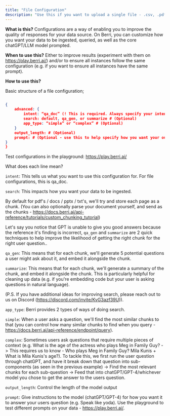 ```yaml
---
title: "File Configuration"
description: "Use this if you want to upload a single file - .csv, .pdf. .docx, .txt, .pptx **or** multiple files - .zip"
---
```


**What is this?**
Configurations are a way of enabling you to improve the quality of responses for your data source. On Berri, you can customize how you want your data to be ingested, queried, as well as the core chatGPT/LLM model prompted.

**When to use this?**
Either to improve results (experiment with them on https://play.berri.ai/) and/or to ensure all instances follow the same configuration (e.g. if you want to ensure all instances have the same prompt).

**How to use this?**

Basic structure of a file configuration;

```json

{
    advanced: {
        intent: “qa_doc” (! This is required. Always specify your intent)
        search: default, qa_gen, or summarize # (Optional)
        app_type: “simple” or “complex” # (Optional)
    }
    output_length: # (Optional)
    prompt: # (Optional - use this to help specify how you want your output to be. We also score your prompt, based on how confused it makes the model - the closer to 0, the better.)
}
}

```

Test configurations in the playground: https://play.berri.ai/

What does each line mean?

`intent`: This tells us what you want to use this configuration for. For file configurations, this is qa_doc.

`search`: This impacts how you want your data to be ingested.

By default for pdf's / docs / pptx / txt's, we'll try and store each page as a chunk. (You can also optionally parse your document yourself, and send as the chunks - https://docs.berri.ai/api-reference/tutorials/custom_chunking_tutorial)

Let's say you notice that GPT is unable to give you good answers because the reference it's finding is incorrect, `qa_gen` and `summarize` are 2 quick techniques to help improve the likelihood of getting the right chunk for the right user question..

`qa_gen`: This means that for each chunk, we'll generate 5 potential questions a user might ask about it, and embed it alongside the chunk.

`summarize`: This means that for each chunk, we'll generate a summary of the chunk, and embed it alongside the chunk. This is particularly helpful for cleaning up data (e.g. if you're embedding code but your user is asking questions in natural language).

(P.S. If you have additional ideas for improving search, please reach out to us on Discord (https://discord.com/invite/KvG3azf39U)).

`app_type`: Berri provides 2 types of ways of doing search.

`simple`: When a user asks a question, we'll find the most similar chunks to that (you can control how many similar chunks to find when you query - https://docs.berri.ai/api-reference/endpoint/query).

`complex`: Sometimes users ask questions that require multiple pieces of context (e.g. What is the age of the actress who plays Meg in Family Guy? -> This requires us to know - Who plays Meg in Family Guy? Mila Kunis + What is Mila Kunis's age?). To tackle this, we first run the user question through chatGPT, and have it break down that question into sub-components (as seen in the previous example) -> Find the most relevant chunks for each sub-question -> Feed that into chatGPT/GPT-4/whichever model you chose to get the answer to the users question.

`output_length`: Control the length of the model output

`prompt`: Give instructions to the model (chatGPT/GPT-4) for how you want it to answer your users question (e.g. Speak like yoda). Use the playground to test different prompts on your data - https://play.berri.ai/.
